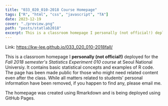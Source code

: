 ```yaml
---
title: "033_020_010-2018 Course Homepage"
tags: ["R", "html", "css", "javascript", "TA"]
date: 2023-12-19
cover: "./preview.png"
path: "posts/statlab2018"
excerpt: This is a classroom homepage I personally (not official!) deployed for the Fall 2018 semester's Statistics Experiment 010 course.
---
```


Link: https://kw-lee.github.io/033_020_010-2018fall/

This is a classroom homepage I **personally (not official!)** deployed for the *Fall 2018 semester's Statistics Experiment 010 course* at Seoul National Universiy. It contains basic statistical concepts and examples of R code. The page has been made public for those who might need related content even after the class. While all matters related to students' personal information have been removed, if you happen to find any, please email me.

The homepage was created using Rmarkdown and is being deployed using GitHub Pages.
